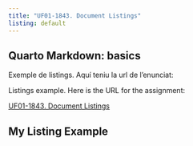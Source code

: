```yaml
---
title: "UF01-1843. Document Listings"
listing: default
---
```



## Quarto Markdown: basics

Exemple de listings.  Aquí teniu la url de l’enunciat:

Listings example. Here is the URL for the assignment:

[UF01-1843. Document Listings](https://quarto.org/docs/websites/website-listings.html)


## My Listing Example

